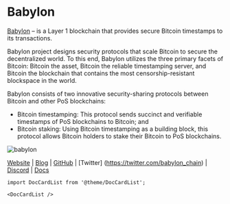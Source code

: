 # Babylon


<MainpageMetrics rpc="https://babylon-testnet.rpc.kjnodes.com/" binary="babylond" />

[Babylon](https://babylonchain.io/) –  is a Layer 1 blockchain that provides secure Bitcoin timestamps to its transactions. 

Babylon project designs security protocols that scale Bitcoin to secure the decentralized world. To this end, Babylon utilizes the three primary facets of Bitcoin: Bitcoin the asset, Bitcoin the reliable timestamping server, and Bitcoin the blockchain that contains the most censorship-resistant blockspace in the world.

Babylon consists of two innovative security-sharing protocols between Bitcoin and other PoS blockchains:
- Bitcoin timestamping: This protocol sends succinct and verifiable timestamps of PoS blockchains to Bitcoin; and
- Bitcoin staking: Using Bitcoin timestamping as a building block, this protocol allows Bitcoin holders to stake their Bitcoin to PoS blockchains.

![babylon](./img/babylon.png)

[Website](https://babylonchain.io/) | [Blog](https://babylonchain.io/blog) | [GitHub](https://github.com/babylonchain) | [Twitter] (https://twitter.com/babylon_chain) | [Discord](https://discord.com/invite/babylonglobal) | [Docs](https://docs.babylonchain.io)

```mdx-code-block
import DocCardList from '@theme/DocCardList';

<DocCardList />
```
